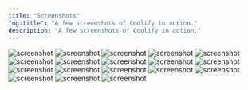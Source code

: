 ```yaml
---
title: "Screenshots"
"og:title": "A few screenshots of Coolify in action."
description: "A few screenshots of Coolify in action."
---
```


![screenshot](/images/screenshots/Screenshot_27-3-2024_205323_staging.coollabs.io.jpeg)
![screenshot](/images/screenshots/Screenshot_27-3-2024_205338_staging.coollabs.io.jpeg)
![screenshot](/images/screenshots/Screenshot_27-3-2024_205348_staging.coollabs.io.jpeg)
![screenshot](/images/screenshots/Screenshot_27-3-2024_205356_staging.coollabs.io.jpeg)
![screenshot](/images/screenshots/Screenshot_27-3-2024_205420_staging.coollabs.io.jpeg)
![screenshot](/images/screenshots/Screenshot_27-3-2024_205431_staging.coollabs.io.jpeg)
![screenshot](/images/screenshots/Screenshot_27-3-2024_205446_staging.coollabs.io.jpeg)
![screenshot](/images/screenshots/Screenshot_27-3-2024_20548_staging.coollabs.io.jpeg)
![screenshot](/images/screenshots/Screenshot_27-3-2024_205515_staging.coollabs.io.jpeg)
![screenshot](/images/screenshots/Screenshot_27-3-2024_205527_staging.coollabs.io.jpeg)
![screenshot](/images/screenshots/Screenshot_27-3-2024_205553_staging.coollabs.io.jpeg)
![screenshot](/images/screenshots/Screenshot_27-3-2024_20557_staging.coollabs.io.jpeg)
![screenshot](/images/screenshots/Screenshot_27-3-2024_205610_staging.coollabs.io.jpeg)
![screenshot](/images/screenshots/Screenshot_27-3-2024_205627_staging.coollabs.io.jpeg)
![screenshot](/images/screenshots/Screenshot_27-3-2024_20562_staging.coollabs.io.jpeg)
![screenshot](/images/screenshots/Screenshot_27-3-2024_205648_staging.coollabs.io.jpeg)
![screenshot](/images/screenshots/Screenshot_27-3-2024_20570_staging.coollabs.io.jpeg)
![screenshot](/images/screenshots/Screenshot_27-3-2024_205712_staging.coollabs.io.jpeg)
